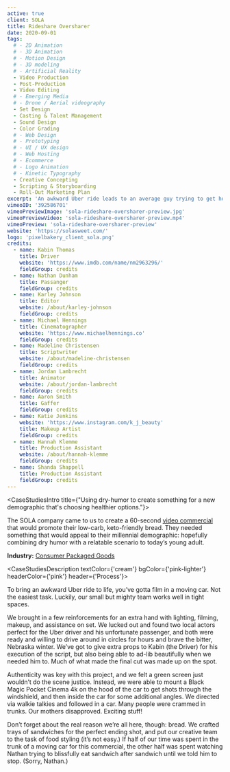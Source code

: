 ```yaml
---
active: true
client: SOLA
title: Rideshare Oversharer
date: 2020-09-01
tags:
  # - 2D Animation
  # - 3D Animation
  # - Motion Design
  # - 3D modeling
  # - Artificial Reality
  - Video Production
  - Post-Production
  - Video Editing
  # - Emerging Media
  # - Drone / Aerial videography
  - Set Design
  - Casting & Talent Management
  - Sound Design
  - Color Grading
  # - Web Design
  # - Prototyping
  # - UI / UX design
  # - Web Hosting
  # - Ecommerce
  # - Logo Animation
  # - Kinetic Typography
  - Creative Concepting
  - Scripting & Storyboarding
  - Roll-Out Marketing Plan
excerpt: 'An awkward Uber ride leads to an average guy trying to get home to find peace in a sandwhich made with keto-friendly, carb-concious SOLA bread.'
vimeoID: '392586701'
vimeoPreviewImage: 'sola-rideshare-oversharer-preview.jpg'
vimeoPreviewVideo: 'sola-rideshare-oversharer-preview.mp4'
vimeoPreview: 'sola-rideshare-oversharer-preview'
website: 'https://solasweet.com/'
logo: 'pixelbakery_client_sola.png'
credits:
  - name: Kabin Thomas
    title: Driver
    website: 'https://www.imdb.com/name/nm2963296/'
    fieldGroup: credits
  - name: Nathan Dunham
    title: Passanger
    fieldGroup: credits
  - name: Karley Johnson
    title: Editor
    website: /about/karley-johnson
    fieldGroup: credits
  - name: Michael Hennings
    title: Cinematographer
    website: 'https://www.michaelhennings.co'
    fieldGroup: credits
  - name: Madeline Christensen
    title: Scriptwriter
    website: /about/madeline-christensen
    fieldGroup: credits
  - name: Jordan Lambrecht
    title: Animator
    website: /about/jordan-lambrecht
    fieldGroup: credits
  - name: Aaron Smith
    title: Gaffer
    fieldGroup: credits
  - name: Katie Jenkins
    website: 'https://www.instagram.com/k_j_beauty'
    title: Makeup Artist
    fieldGroup: credits
  - name: Hannah Klemme
    title: Production Assistant
    website: /about/hannah-klemme
    fieldGroup: credits
  - name: Shanda Shappell
    title: Production Assistant
    fieldGroup: credits
---
```


<CaseStudiesIntro title={"Using dry-humor to create something for a new demographic that's choosing healthier options."}>

The SOLA company came to us to create a 60-second [video commercial](/services/video-production) that would promote their low-carb, keto-friendly bread. They needed something that would appeal to their millennial demographic: hopefully combining dry humor with a relatable scenario to today’s young adult.

**Industry:** [Consumer Packaged Goods](/industries/cpg-video-production)

</CaseStudiesIntro>

<CaseStudiesDescription textColor={'cream'} bgColor={'pink-lighter'} headerColor={'pink'} header={'Process'}>

To bring an awkward Uber ride to life, you’ve gotta film in a moving car. Not the easiest task. Luckily, our small but mighty team works well in tight spaces.

We brought in a few reinforcements for an extra hand with lighting, filming, makeup, and assistance on set. We lucked out and found two local actors perfect for the Uber driver and his unfortunate passenger, and both were ready and willing to drive around in circles for hours and brave the bitter, Nebraska winter. We’ve got to give extra props to Kabin (the Driver) for his execution of the script, but also being able to ad-lib beautifully when we needed him to. Much of what made the final cut was made up on the spot.

Authenticity was key with this project, and we felt a green screen just wouldn’t do the scene justice. Instead, we were able to mount a Black Magic Pocket Cinema 4k on the hood of the car to get shots through the windshield, and then inside the car for some additional angles. We directed via walkie talkies and followed in a car. Many people were crammed in trunks. Our mothers disapproved. Exciting stuff!

Don’t forget about the real reason we’re all here, though: bread. We crafted trays of sandwiches for the perfect ending shot, and put our creative team to the task of food styling (it’s not easy.) If half of our time was spent in the trunk of a moving car for this commercial, the other half was spent watching Nathan trying to blissfully eat sandwich after sandwich until we told him to stop. (Sorry, Nathan.)

</CaseStudiesDescription>
